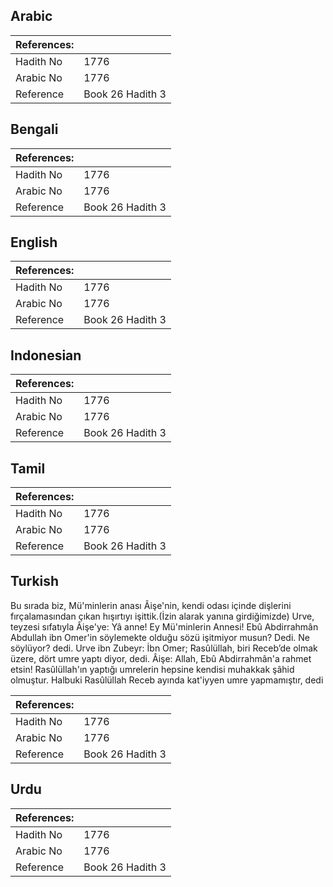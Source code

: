 ## Arabic


<div dir="rtl" lang="ar" style={{fontSize:'larger',backgroundColor:'#f8f9fa',padding:20}}>

</div>
<div style={{backgroundColor:'#f8f9fa',padding:20, marginBottom: 10}}><table> <thead> <tr> <th>References:</th> <th></th> </tr> </thead> <tbody><tr><td>Hadith No</td><td>1776</td></tr><tr><td>Arabic No</td><td>1776</td></tr><tr><td>Reference</td><td>Book 26 Hadith 3</td></tr></tbody></table></div>

## Bengali


<div dir="ltr" lang="bn" style={{fontSize:'larger',backgroundColor:'#f8f9fa',padding:20}}>

</div>
<div style={{backgroundColor:'#f8f9fa',padding:20, marginBottom: 10}}><table> <thead> <tr> <th>References:</th> <th></th> </tr> </thead> <tbody><tr><td>Hadith No</td><td>1776</td></tr><tr><td>Arabic No</td><td>1776</td></tr><tr><td>Reference</td><td>Book 26 Hadith 3</td></tr></tbody></table></div>

## English


<div dir="ltr" lang="en" style={{fontSize:'larger',backgroundColor:'#f8f9fa',padding:20}}>

</div>
<div style={{backgroundColor:'#f8f9fa',padding:20, marginBottom: 10}}><table> <thead> <tr> <th>References:</th> <th></th> </tr> </thead> <tbody><tr><td>Hadith No</td><td>1776</td></tr><tr><td>Arabic No</td><td>1776</td></tr><tr><td>Reference</td><td>Book 26 Hadith 3</td></tr></tbody></table></div>

## Indonesian


<div dir="ltr" lang="id" style={{fontSize:'larger',backgroundColor:'#f8f9fa',padding:20}}>

</div>
<div style={{backgroundColor:'#f8f9fa',padding:20, marginBottom: 10}}><table> <thead> <tr> <th>References:</th> <th></th> </tr> </thead> <tbody><tr><td>Hadith No</td><td>1776</td></tr><tr><td>Arabic No</td><td>1776</td></tr><tr><td>Reference</td><td>Book 26 Hadith 3</td></tr></tbody></table></div>

## Tamil


<div dir="ltr" lang="ta" style={{fontSize:'larger',backgroundColor:'#f8f9fa',padding:20}}>

</div>
<div style={{backgroundColor:'#f8f9fa',padding:20, marginBottom: 10}}><table> <thead> <tr> <th>References:</th> <th></th> </tr> </thead> <tbody><tr><td>Hadith No</td><td>1776</td></tr><tr><td>Arabic No</td><td>1776</td></tr><tr><td>Reference</td><td>Book 26 Hadith 3</td></tr></tbody></table></div>

## Turkish


<div dir="ltr" lang="tr" style={{fontSize:'larger',backgroundColor:'#f8f9fa',padding:20}}>
Bu sırada biz, Mü'minlerin anası Âişe'nin, kendi odası içinde dişlerini fırçalamasından çıkan hışırtıyı işittik.(İzin alarak yanına girdiğimizde) Urve, teyzesi sıfatıyla Âişe'ye: Yâ anne! Ey Mü'minlerin Annesi! Ebû Abdirrahmân Abdullah ibn Omer'in söylemekte olduğu sözü işitmiyor musun? Dedi. Ne söylüyor? dedi. Urve ibn Zubeyr: İbn Omer; Rasûlüllah, biri Receb’de olmak üzere, dört umre yaptı diyor, dedi. Âişe: Allah, Ebû Abdirrahmân'a rahmet etsin! Rasûlüllah'ın yaptığı umrelerin hepsine kendisi muhakkak şâhid olmuştur. Halbuki Rasûlüllah Receb ayında kat'iyyen umre yapmamıştır, dedi
</div>
<div style={{backgroundColor:'#f8f9fa',padding:20, marginBottom: 10}}><table> <thead> <tr> <th>References:</th> <th></th> </tr> </thead> <tbody><tr><td>Hadith No</td><td>1776</td></tr><tr><td>Arabic No</td><td>1776</td></tr><tr><td>Reference</td><td>Book 26 Hadith 3</td></tr></tbody></table></div>

## Urdu


<div dir="rtl" lang="ur" style={{fontSize:'larger',backgroundColor:'#f8f9fa',padding:20}}>

</div>
<div style={{backgroundColor:'#f8f9fa',padding:20, marginBottom: 10}}><table> <thead> <tr> <th>References:</th> <th></th> </tr> </thead> <tbody><tr><td>Hadith No</td><td>1776</td></tr><tr><td>Arabic No</td><td>1776</td></tr><tr><td>Reference</td><td>Book 26 Hadith 3</td></tr></tbody></table></div>